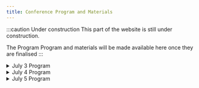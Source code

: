 ```yaml
---
title: Conference Program and Materials
---
```


:::caution Under construction
This part of the website is still under construction.

The Program Program and materials will be made available here once they are finalised
:::

<details>
<summary>
July 3 Program
</summary>
<July3 />
</details>

<details>
<summary>
July 4 Program
</summary>
<July4 />
</details>

<details>
<summary>
July 5 Program
</summary>
<July5 />
</details>